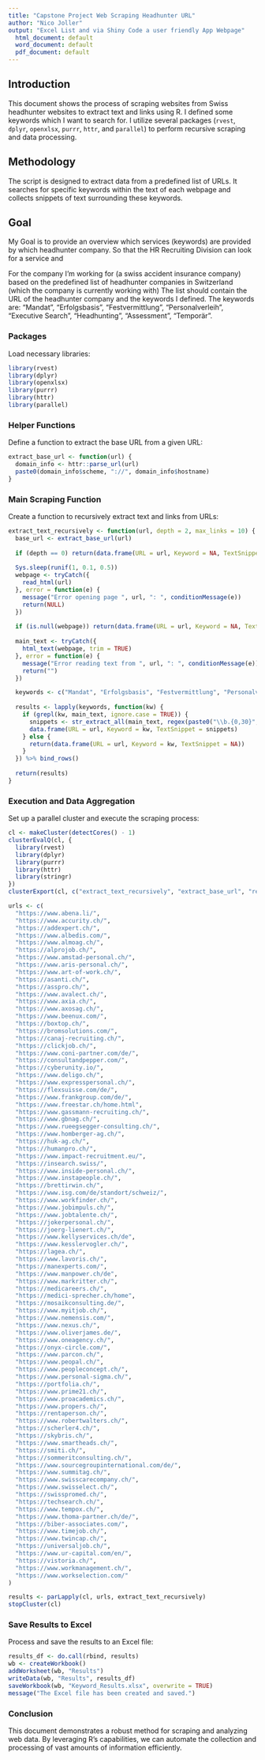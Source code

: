 ```yaml
---
title: "Capstone Project Web Scraping Headhunter URL"
author: "Nico Joller"
output: "Excel List and via Shiny Code a user friendly App Webpage"
  html_document: default
  word_document: default
  pdf_document: default
---
```


## Introduction

This document shows the process of scraping websites from Swiss headhunter websites to extract text and links using R. I defined some keywords which I want to search for. I utilize several packages (`rvest`, `dplyr`, `openxlsx`, `purrr`, `httr`, and `parallel`) to perform recursive scraping and data processing.

## Methodology

The script is designed to extract data from a predefined list of URLs. It searches for specific keywords within the text of each webpage and collects snippets of text surrounding these keywords.

## Goal

My Goal is to provide an overview which services (keywords) are provided by which headhunter company. So that the HR Recruiting Division can look for a service and 

For the company I'm working for (a swiss accident insurance company) based on the predefined list of headhunter companies in Switzerland (which the company is currently working with) The list should contain the URL of the headhunter company and the keywords I defined. The keywords are: "Mandat", "Erfolgsbasis", "Festvermittlung", "Personalverleih", "Executive Search", "Headhunting", "Assessment", "Temporär".

### Packages

Load necessary libraries:

```r
library(rvest)
library(dplyr)
library(openxlsx)
library(purrr)
library(httr)
library(parallel)
```

### Helper Functions
Define a function to extract the base URL from a given URL:
```r
extract_base_url <- function(url) {
  domain_info <- httr::parse_url(url)
  paste0(domain_info$scheme, "://", domain_info$hostname)
}
```

### Main Scraping Function
Create a function to recursively extract text and links from URLs:
```r
extract_text_recursively <- function(url, depth = 2, max_links = 10) {
  base_url <- extract_base_url(url)
  
  if (depth == 0) return(data.frame(URL = url, Keyword = NA, TextSnippet = NA))
  
  Sys.sleep(runif(1, 0.1, 0.5))
  webpage <- tryCatch({
    read_html(url)
  }, error = function(e) {
    message("Error opening page ", url, ": ", conditionMessage(e))
    return(NULL)
  })
  
  if (is.null(webpage)) return(data.frame(URL = url, Keyword = NA, TextSnippet = NA))
  
  main_text <- tryCatch({
    html_text(webpage, trim = TRUE)
  }, error = function(e) {
    message("Error reading text from ", url, ": ", conditionMessage(e))
    return("")
  })

  keywords <- c("Mandat", "Erfolgsbasis", "Festvermittlung", "Personalverleih", "Executive Search", "Headhunting", "Assessment", "Temporär")
  
  results <- lapply(keywords, function(kw) {
    if (grepl(kw, main_text, ignore.case = TRUE)) {
      snippets <- str_extract_all(main_text, regex(paste0("\\b.{0,30}", kw, ".{0,30}\\b"), ignore_case = TRUE))[[1]]
      data.frame(URL = url, Keyword = kw, TextSnippet = snippets)
    } else {
      return(data.frame(URL = url, Keyword = kw, TextSnippet = NA))
    }
  }) %>% bind_rows()
  
  return(results)
}
```

### Execution and Data Aggregation
Set up a parallel cluster and execute the scraping process:
```r
cl <- makeCluster(detectCores() - 1)
clusterEvalQ(cl, {
  library(rvest)
  library(dplyr)
  library(purrr)
  library(httr)
  library(stringr)
})
clusterExport(cl, c("extract_text_recursively", "extract_base_url", "read_html", "html_text", "grepl", "Sys.sleep"))

urls <- c(
  "https://www.abena.li/",
  "https://www.accurity.ch/",
  "https://addexpert.ch/",
  "https://www.albedis.com/",
  "https://www.almoag.ch/",
  "https://alprojob.ch/",
  "https://www.amstad-personal.ch/",
  "https://www.aris-personal.ch/",
  "https://www.art-of-work.ch/",
  "https://asanti.ch/",
  "https://asspro.ch/",
  "https://www.avalect.ch/",
  "https://www.axia.ch/",
  "https://www.axosag.ch/",
  "https://www.beenux.com/",
  "https://boxtop.ch/",
  "https://bromsolutions.com/",
  "https://canaj-recruiting.ch/",
  "https://clickjob.ch/",
  "https://www.coni-partner.com/de/",
  "https://consultandpepper.com/",
  "https://cyberunity.io/",
  "https://www.deligo.ch/",
  "https://www.expresspersonal.ch/",
  "https://flexsuisse.com/de/",
  "https://www.frankgroup.com/de/",
  "https://www.freestar.ch/home.html",
  "https://www.gassmann-recruiting.ch/",
  "https://www.gbnag.ch/",
  "https://www.rueegsegger-consulting.ch/",
  "https://www.homberger-ag.ch/",
  "https://huk-ag.ch/",
  "https://humanpro.ch/",
  "https://www.impact-recruitment.eu/",
  "https://insearch.swiss/",
  "https://www.inside-personal.ch/",
  "https://www.instapeople.ch/",
  "https://brettirwin.ch/",
  "https://www.isg.com/de/standort/schweiz/",
  "https://www.workfinder.ch/",
  "https://www.jobimpuls.ch/",
  "https://www.jobtalente.ch/",
  "https://jokerpersonal.ch/",
  "https://joerg-lienert.ch/",
  "https://www.kellyservices.ch/de",
  "https://www.kesslervogler.ch/",
  "https://lagea.ch/",
  "https://www.lavoris.ch/",
  "https://manexperts.com/",
  "https://www.manpower.ch/de",
  "https://www.markritter.ch/",
  "https://medicareers.ch/",
  "https://medici-sprecher.ch/home",
  "https://mosaikconsulting.de/",
  "https://www.myitjob.ch/",
  "https://www.nemensis.com/",
  "https://www.nexus.ch/",
  "https://www.oliverjames.de/",
  "https://www.oneagency.ch/",
  "https://onyx-circle.com/",
  "https://www.parcon.ch/",
  "https://www.peopal.ch/",
  "https://www.peopleconcept.ch/",
  "https://www.personal-sigma.ch/",
  "https://portfolia.ch/",
  "https://www.prime21.ch/",
  "https://www.proacademics.ch/",
  "https://www.propers.ch/",
  "https://rentaperson.ch/",
  "https://www.robertwalters.ch/",
  "https://scherler4.ch/",
  "https://skybris.ch/",
  "https://www.smartheads.ch/",
  "https://smiti.ch/",
  "https://sommeritconsulting.ch/",
  "https://www.sourcegroupinternational.com/de/",
  "https://www.summitag.ch/",
  "https://www.swisscarecompany.ch/",
  "https://www.swisselect.ch/",
  "https://swisspromed.ch/",
  "https://techsearch.ch/",
  "https://www.tempox.ch/",
  "https://www.thoma-partner.ch/de/",
  "https://biber-associates.com/",
  "https://www.timejob.ch/",
  "https://www.twincap.ch/",
  "https://universaljob.ch/",
  "https://www.ur-capital.com/en/",
  "https://vistoria.ch/",
  "https://www.workmanagement.ch/",
  "https://www.workselection.com/"
)

results <- parLapply(cl, urls, extract_text_recursively)
stopCluster(cl)
```

### Save Results to Excel
Process and save the results to an Excel file:
```r
results_df <- do.call(rbind, results)
wb <- createWorkbook()
addWorksheet(wb, "Results")
writeData(wb, "Results", results_df)
saveWorkbook(wb, "Keyword_Results.xlsx", overwrite = TRUE)
message("The Excel file has been created and saved.")
```

### Conclusion
This document demonstrates a robust method for scraping and analyzing web data. By leveraging R's capabilities, we can automate the collection and processing of vast amounts of information efficiently.